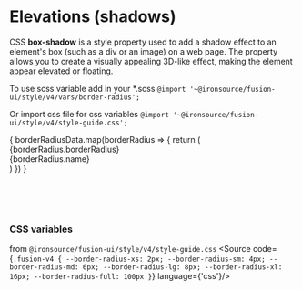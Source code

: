 
<Meta title="V4/Foundation/Border radius"/>

# Elevations (shadows)

CSS **box-shadow** is a style property used to add a shadow effect to an element's box (such as a div or an image) on a web page. The property allows you to create a visually appealing 3D-like effect, making the element appear elevated or floating.

To use scss variable add in your *.scss
`@import '~@ironsource/fusion-ui/style/v4/vars/border-radius';`

Or import css file for css variables
`@import '~@ironsource/fusion-ui/style/v4/style-guide.css';`

<style>
{
 `
.border-radius-wrapper {
    display: flex;
    justify-content: space-between;
    padding: var(--spacing-300);
    align-items: flex-start;
    gap: 32px;
    align-self: stretch;
    border-radius: var(--border-radius-sm);
    border: 1px solid var(--common-divider, #E4E4E4);
}
.border-radius-item {
    display: flex;
    padding: var(--spacing-tokenset);
    flex-direction: column;
    align-items: center;
    gap: 8px;
}
.border-radius-example {
    display: flex;
    width: var(--spacing-800);
    height: var(--spacing-800);
    padding: var(--spacing-300);
    justify-content: center;
    align-items: center;
    gap: 4px;
    color: var(--text-secondary);
    background: var(--background-default);
    border: 1px solid var(--action-primary);
}
`
}
</style>

<div class="sb-unstyled border-radius-wrapper fusion-v4">
    {
        borderRadiusData.map(borderRadius => {
            return (
                <div class="border-radius-item">
                    <div class="border-radius-example font-v4-caption" style={{borderRadius: borderRadius.borderRadius}}>
                        {borderRadius.borderRadius}
                    </div>
                    <div class="border-radius-item font-v4-heading-4">
                        {borderRadius.name}
                    </div>
                </div>
            )
        })
    }
</div>

<br/><br/><br/>
### CSS variables
from `@ironsource/fusion-ui/style/v4/style-guide.css`
<Source code={`
.fusion-v4 {
    --border-radius-xs: 2px;
    --border-radius-sm: 4px;
    --border-radius-md: 6px;
    --border-radius-lg: 8px;
    --border-radius-xl: 16px;
    --border-radius-full: 100px
}
`} language={'css'}/>
